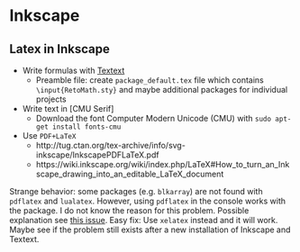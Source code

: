 # Inkscape

## Latex in Inkscape

* Write formulas with [Textext](https://textext.github.io/textext/)
  - Preamble file: create `package_default.tex` file which contains `\input{RetoMath.sty}` and maybe additional packages for individual projects
* Write text in [CMU Serif]
  - Download the font Computer Modern Unicode (CMU) with `sudo apt-get install fonts-cmu`
* Use `PDF+LaTeX`
  - http://tug.ctan.org/tex-archive/info/svg-inkscape/InkscapePDFLaTeX.pdf
  - https://wiki.inkscape.org/wiki/index.php/LaTeX#How_to_turn_an_Inkscape_drawing_into_an_editable_LaTeX_document

Strange behavior: some packages (e.g. `blkarray`) are not found with `pdflatex` and `lualatex`. However, using `pdflatex` in the console works with the package. I do not know the reason for this problem. Possible explanation see [this issue](https://github.com/textext/textext/issues/48). Easy fix: Use `xelatex` instead and it will work. Maybe see if the problem still exists after a new installation of Inkscape and Textext.
